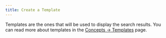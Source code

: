 ```yaml
---
title: Create a Template
---
```


Templates are the ones that will be used to display the search results. You can read more about templates in the [Concepts -> Templates](./concepts/templates.md) page.
